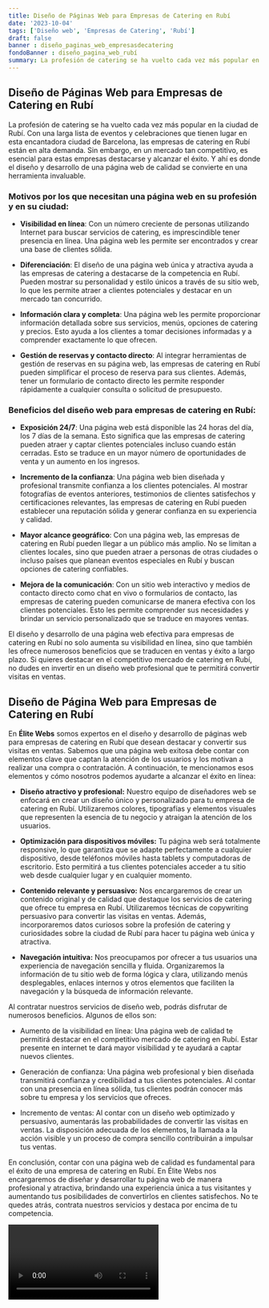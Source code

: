 ```yaml
---
title: Diseño de Páginas Web para Empresas de Catering en Rubí
date: '2023-10-04'
tags: ['Diseño web', 'Empresas de Catering', 'Rubí']
draft: false
banner : diseño_paginas_web_empresasdecatering
fondoBanner : diseño_pagina_web_rubí
summary: La profesión de catering se ha vuelto cada vez más popular en la ciudad de Rubí. Con una larga lista de eventos y celebraciones que tienen lugar en esta encantadora ciudad de Barcelona, ​​las empresas de catering en Rubí están en alta demanda. Sin embargo, en un mercado tan competitivo, es esencial para estas empresas destacarse y alcanzar el éxito. Y ahí es donde el diseño y desarrollo de una página web de calidad se convierte en una herramienta invaluable.
---
```


## Diseño de Páginas Web para Empresas de Catering en Rubí

La profesión de catering se ha vuelto cada vez más popular en la ciudad de Rubí. Con una larga lista de eventos y celebraciones que tienen lugar en esta encantadora ciudad de Barcelona, ​​las empresas de catering en Rubí están en alta demanda. Sin embargo, en un mercado tan competitivo, es esencial para estas empresas destacarse y alcanzar el éxito. Y ahí es donde el diseño y desarrollo de una página web de calidad se convierte en una herramienta invaluable.

### Motivos por los que necesitan una página web en su profesión y en su ciudad:

- **Visibilidad en línea**: Con un número creciente de personas utilizando Internet para buscar servicios de catering, es imprescindible tener presencia en línea. Una página web les permite ser encontrados y crear una base de clientes sólida.

- **Diferenciación**: El diseño de una página web única y atractiva ayuda a las empresas de catering a destacarse de la competencia en Rubí. Pueden mostrar su personalidad y estilo únicos a través de su sitio web, lo que les permite atraer a clientes potenciales y destacar en un mercado tan concurrido.

- **Información clara y completa**: Una página web les permite proporcionar información detallada sobre sus servicios, menús, opciones de catering y precios. Esto ayuda a los clientes a tomar decisiones informadas y a comprender exactamente lo que ofrecen.

- **Gestión de reservas y contacto directo**: Al integrar herramientas de gestión de reservas en su página web, las empresas de catering en Rubí pueden simplificar el proceso de reserva para sus clientes. Además, tener un formulario de contacto directo les permite responder rápidamente a cualquier consulta o solicitud de presupuesto.

### Beneficios del diseño web para empresas de catering en Rubí:

- **Exposición 24/7**: Una página web está disponible las 24 horas del día, los 7 días de la semana. Esto significa que las empresas de catering pueden atraer y captar clientes potenciales incluso cuando están cerradas. Esto se traduce en un mayor número de oportunidades de venta y un aumento en los ingresos.

- **Incremento de la confianza**: Una página web bien diseñada y profesional transmite confianza a los clientes potenciales. Al mostrar fotografías de eventos anteriores, testimonios de clientes satisfechos y certificaciones relevantes, las empresas de catering en Rubí pueden establecer una reputación sólida y generar confianza en su experiencia y calidad.

- **Mayor alcance geográfico**: Con una página web, las empresas de catering en Rubí pueden llegar a un público más amplio. No se limitan a clientes locales, sino que pueden atraer a personas de otras ciudades o incluso países que planean eventos especiales en Rubí y buscan opciones de catering confiables.

- **Mejora de la comunicación**: Con un sitio web interactivo y medios de contacto directo como chat en vivo o formularios de contacto, las empresas de catering pueden comunicarse de manera efectiva con los clientes potenciales. Esto les permite comprender sus necesidades y brindar un servicio personalizado que se traduce en mayores ventas.

El diseño y desarrollo de una página web efectiva para empresas de catering en Rubí no solo aumenta su visibilidad en línea, sino que también les ofrece numerosos beneficios que se traducen en ventas y éxito a largo plazo. Si quieres destacar en el competitivo mercado de catering en Rubí, no dudes en invertir en un diseño web profesional que te permitirá convertir visitas en ventas.

<GifSeo />

<Cta />

## Diseño de Página Web para Empresas de Catering en Rubí

En **Élite Webs** somos expertos en el diseño y desarrollo de páginas web para empresas de catering en Rubí que desean destacar y convertir sus visitas en ventas. Sabemos que una página web exitosa debe contar con elementos clave que captan la atención de los usuarios y los motivan a realizar una compra o contratación. A continuación, te mencionamos esos elementos y cómo nosotros podemos ayudarte a alcanzar el éxito en línea:

- **Diseño atractivo y profesional:** Nuestro equipo de diseñadores web se enfocará en crear un diseño único y personalizado para tu empresa de catering en Rubí. Utilizaremos colores, tipografías y elementos visuales que representen la esencia de tu negocio y atraigan la atención de los usuarios.

- **Optimización para dispositivos móviles:** Tu página web será totalmente responsive, lo que garantiza que se adapte perfectamente a cualquier dispositivo, desde teléfonos móviles hasta tablets y computadoras de escritorio. Esto permitirá a tus clientes potenciales acceder a tu sitio web desde cualquier lugar y en cualquier momento.

- **Contenido relevante y persuasivo:** Nos encargaremos de crear un contenido original y de calidad que destaque los servicios de catering que ofrece tu empresa en Rubí. Utilizaremos técnicas de copywriting persuasivo para convertir las visitas en ventas. Además, incorporaremos datos curiosos sobre la profesión de catering y curiosidades sobre la ciudad de Rubí para hacer tu página web única y atractiva.

- **Navegación intuitiva:** Nos preocupamos por ofrecer a tus usuarios una experiencia de navegación sencilla y fluida. Organizaremos la información de tu sitio web de forma lógica y clara, utilizando menús desplegables, enlaces internos y otros elementos que faciliten la navegación y la búsqueda de información relevante.

Al contratar nuestros servicios de diseño web, podrás disfrutar de numerosos beneficios. Algunos de ellos son:

- Aumento de la visibilidad en línea: Una página web de calidad te permitirá destacar en el competitivo mercado de catering en Rubí. Estar presente en internet te dará mayor visibilidad y te ayudará a captar nuevos clientes.

- Generación de confianza: Una página web profesional y bien diseñada transmitirá confianza y credibilidad a tus clientes potenciales. Al contar con una presencia en línea sólida, tus clientes podrán conocer más sobre tu empresa y los servicios que ofreces.

- Incremento de ventas: Al contar con un diseño web optimizado y persuasivo, aumentarás las probabilidades de convertir las visitas en ventas. La disposición adecuada de los elementos, la llamada a la acción visible y un proceso de compra sencillo contribuirán a impulsar tus ventas.

En conclusión, contar con una página web de calidad es fundamental para el éxito de una empresa de catering en Rubí. En Élite Webs nos encargaremos de diseñar y desarrollar tu página web de manera profesional y atractiva, brindando una experiencia única a tus visitantes y aumentando tus posibilidades de convertirlos en clientes satisfechos. No te quedes atrás, contrata nuestros servicios y destaca por encima de tu competencia.

<Video />

<CtaBot job='Empresas de Catering' city='Rubí'/>

<Gmaps query='Rubí+españa+maps' />